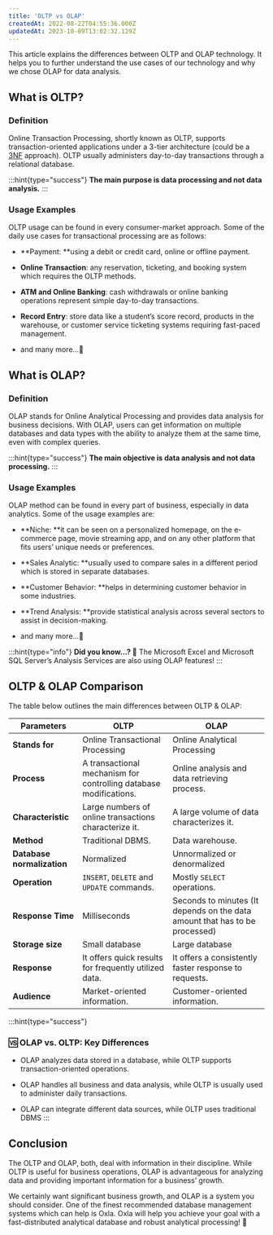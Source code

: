 ```yaml
---
title: 'OLTP vs OLAP'
createdAt: 2022-08-22T04:55:36.000Z
updatedAt: 2023-10-09T13:02:32.129Z
---
```


This article explains the differences between OLTP and OLAP technology. It helps you to further understand the use cases of our technology and why we chose OLAP for data analysis.

## What is OLTP?

### Definition

Online Transaction Processing, shortly known as OLTP, supports transaction-oriented applications under a 3-tier architecture (could be a [3NF](https://en.wikipedia.org/wiki/Third_normal_form) approach). OLTP usually administers day-to-day transactions through a relational database.

:::hint{type="success"}
**The main purpose is data processing and not data analysis.**
:::

### Usage Examples

OLTP usage can be found in every consumer-market approach. Some of the daily use cases for transactional processing are as follows:

*   **Payment: **using a debit or credit card, online or offline payment.

*   **Online Transaction**: any reservation, ticketing, and booking system which requires the OLTP methods.

*   **ATM and Online Banking**: cash withdrawals or online banking operations represent simple day-to-day transactions.

*   **Record Entry**: store data like a student’s score record, products in the warehouse, or customer service ticketing systems requiring fast-paced management.&#x20;

*   and many more…💨

## What is OLAP?

### Definition

OLAP stands for Online Analytical Processing and provides data analysis for business decisions. With OLAP, users can get information on multiple databases and data types with the ability to analyze them at the same time, even with complex queries.

:::hint{type="success"}
**The main objective is data analysis and not data processing.**
:::

### Usage Examples

OLAP method can be found in every part of business, especially in data analytics. Some of the usage examples are:

*   **Niche: **it can be seen on a personalized homepage, on the e-commerce page, movie streaming app, and on any other platform that fits users’ unique needs or preferences.

*   **Sales Analytic: **usually used to compare sales in a different period which is stored in separate databases.

*   **Customer Behavior: **helps in determining customer behavior in some industries.

*   **Trend Analysis: **provide statistical analysis across several sectors to assist in decision-making.

*   and many more…💨

:::hint{type="info"}
**Did you know\...? 🧐**
The Microsoft Excel and Microsoft SQL Server’s Analysis Services are also using OLAP features!
:::

## OLTP & OLAP Comparison

The table below outlines the main differences between OLTP & OLAP:

| **Parameters**             | **OLTP**                                                          | **OLAP**                                                                    |
| -------------------------- | ----------------------------------------------------------------- | --------------------------------------------------------------------------- |
| **Stands for**             | Online Transactional Processing                                   | Online Analytical Processing                                                |
| **Process**                | A transactional mechanism for controlling database modifications. | Online analysis and data retrieving process.                                |
| **Characteristic**         | Large numbers of online transactions characterize it.             | A large volume of data characterizes it.                                    |
| **Method**                 | Traditional DBMS.                                                 | Data warehouse.                                                             |
| **Database normalization** | Normalized                                                        | Unnormalized or denormalized                                                |
| **Operation**              | `INSERT`, `DELETE` and `UPDATE` commands.                         | Mostly `SELECT` operations.                                                 |
| **Response Time**          | Milliseconds                                                      | Seconds to minutes (It depends on the data amount that has to be processed) |
| **Storage size**           | Small database                                                    | Large database                                                              |
| **Response**               | It offers quick results for frequently utilized data.             | It offers a consistently faster response to requests.                       |
| **Audience**               | Market-oriented information.                                      | Customer-oriented information.                                              |

:::hint{type="success"}
### 🆚 OLAP vs. OLTP: Key Differences

*   OLAP analyzes data stored in a database, while OLTP supports transaction-oriented operations.

*   OLAP handles all business and data analysis, while OLTP is usually used to administer daily transactions.&#x20;

*   OLAP can integrate different data sources, while OLTP uses traditional DBMS
:::

## Conclusion

The OLTP and OLAP, both, deal with information in their discipline. While OLTP is useful for business operations, OLAP is advantageous for analyzing data and providing important information for a business’ growth.&#x20;

We certainly want significant business growth, and OLAP is a system you should consider. One of the finest recommended database management systems which can help is Oxla. Oxla will help you achieve your goal with a fast-distributed analytical database and robust analytical processing! 🚀































